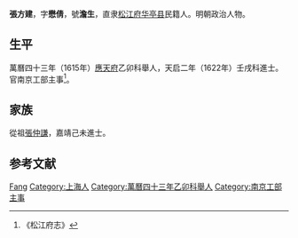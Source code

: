 '''張方建'''，字'''懋倩'''，號'''澹生'''，直隶[[松江府|松江府]][[华亭县|华亭县]]民籍人。明朝政治人物。

==生平==
萬曆四十三年（1615年）[[應天府|應天府]]乙卯科舉人，天启二年（1622年）壬戌科進士。官南京工部主事<ref>《松江府志》</ref>。

== 家族 ==
從祖[[張仲謙|張仲謙]]，嘉靖己未進士。

==参考文献==
{{reflist}}

{{天啓二年壬戌科殿試金榜}}

{{Authority control}}

{{DEFAULTSORT:Zhang張}}
[[Category:张姓|Fang]]
[[Category:上海人|Category:上海人]]
[[Category:萬曆四十三年乙卯科舉人|Category:萬曆四十三年乙卯科舉人]]
[[Category:南京工部主事|Category:南京工部主事]]


{{明朝官员小作品}}